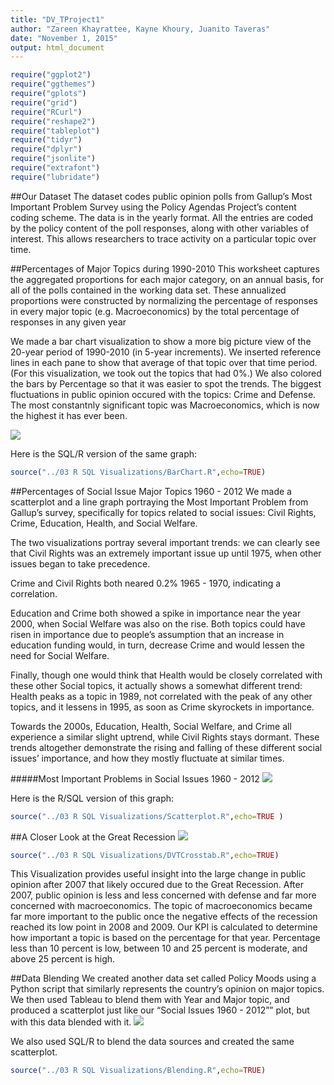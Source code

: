 ```yaml
---
title: "DV_TProject1"
author: "Zareen Khayrattee, Kayne Khoury, Juanito Taveras"
date: "November 1, 2015"
output: html_document
---
```

```r
require("ggplot2")
require("ggthemes")
require("gplots")
require("grid")
require("RCurl")
require("reshape2")
require("tableplot")
require("tidyr")
require("dplyr")
require("jsonlite")
require("extrafont")
require("lubridate")
```

##Our Dataset
The dataset codes public opinion polls from Gallup's Most Important Problem Survey using the Policy Agendas Project's content coding scheme. The data is in the yearly format. All the entries are coded by the policy content of the poll responses, along with other variables of interest. This allows researchers to trace activity on a particular topic over time.

##Percentages of Major Topics during 1990-2010
This worksheet captures the aggregated proportions for each major category, on an
annual basis, for all of the polls contained in the working data set. These annualized proportions were constructed by normalizing the percentage of responses in every major topic (e.g. Macroeconomics) by the total percentage of responses in any given year

We made a bar chart visualization to show a more big picture view of the 20-year period of 1990-2010 (in 5-year increments). We inserted reference lines in each pane to show that average of that topic over that time period. (For this visualization, we took out the topics that had 0%.) We also colored the bars by Percentage so that it was easier to spot the trends. The biggest fluctuations in public opinion occured with the topics: Crime and Defense. The most constantnly significant topic was Macroeconomics, which is now the highest it has ever been.

![](../02 Tableau/BarChart.jpg)

Here is the SQL/R version of the same graph:

```r
source("../03 R SQL Visualizations/BarChart.R",echo=TRUE)
```


##Percentages of Social Issue Major Topics 1960 - 2012
We made a scatterplot and a line graph portraying the Most Important Problem from Gallup's survey, specifically for topics related to social issues: Civil Rights, Crime, Education, Health, and Social Welfare.

The two visualizations portray several important trends: we can clearly see that Civil Rights was an extremely important issue up until 1975, when other issues began to take precedence.

Crime and Civil Rights both neared 0.2% 1965 - 1970, indicating a correlation. 

Education and Crime both showed a spike in importance near the year 2000, when Social Welfare was also on the rise. Both topics could have risen in importance due to people's assumption that an increase in education funding would, in turn, decrease Crime and would lessen the need for Social Welfare.

Finally, though one would think that Health would be closely correlated with these other Social topics, it actually shows a somewhat different trend: Health peaks as a topic in 1989, not correlated with the peak of any other topics, and it lessens in 1995, as soon as Crime skyrockets in importance. 

Towards the 2000s, Education, Health, Social Welfare, and Crime all experience a similar slight uptrend, while Civil Rights stays dormant. These trends altogether demonstrate the rising and falling of these different social issues' importance, and how they mostly fluctuate at similar times.

#####Most Important Problems in Social Issues 1960 - 2012
![](../02 Tableau/Scatterplot.jpg)

Here is the R/SQL version of this graph:
```r
source("../03 R SQL Visualizations/Scatterplot.R",echo=TRUE )
```

##A Closer Look at the Great Recession
![](../02 Tableau/CrossTab.jpg)
```r
source("../03 R SQL Visualizations/DVTCrosstab.R",echo=TRUE)
```

This Visualization provides useful insight into the large change in public opinion after 2007 that likely occured due to the Great Recession. After 2007, public opinion is less and less concerned with defense and far more concerned with macroeconomics. The topic of macroeconomics became far more important to the public once the negative effects of the recession reached its low point in 2008 and 2009. Our KPI is calculated to determine how important a topic is based on the percentage for that year. Percentage less than 10 percent is low, between 10 and 25 percent is moderate, and above 25 percent is high.

##Data Blending
We created another data set called Policy Moods using a Python script that similarly represents the country's opinion on major topics. We then used Tableau to blend them with Year and Major topic, and produced a scatterplot just like our "Social Issues 1960 - 2012"" plot, but with this data blended with it.
![](../02 Tableau/DataBlending1.jpg)

We also used SQL/R to blend the data sources and created the same scatterplot.

```r
source("../03 R SQL Visualizations/Blending.R",echo=TRUE)
```
